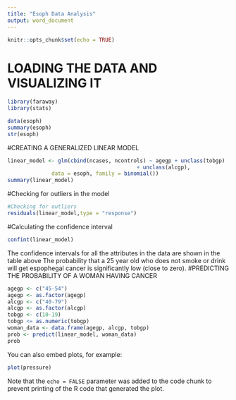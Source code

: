 ```yaml
---
title: "Esoph Data Analysis"
output: word_document
---
```


```r
knitr::opts_chunk$set(echo = TRUE)
```
# LOADING THE DATA AND VISUALIZING IT

```r
library(faraway)
library(stats)
```
```r
data(esoph)
summary(esoph)
str(esoph)
```
#CREATING A GENERALIZED LINEAR MODEL
```r
linear_model <- glm(cbind(ncases, ncontrols) ~ agegp + unclass(tobgp)
                                         + unclass(alcgp),
              data = esoph, family = binomial())
summary(linear_model)
```
#Checking for outliers in the model
```r
#Checking for outliers
residuals(linear_model,type = "response") 
```
#Calculating the confidence interval
```r
confint(linear_model)
```
The confidence intervals for all the attributes in the data are shown in the table above
The probability that a 25 year old who does not smoke or drink will get espophegal cancer is significantly low (close to zero).
#PREDICTING THE PROBABILITY OF A WOMAN HAVING CANCER
```r
agegp <- c("45-54")
agegp <- as.factor(agegp)
alcgp <- c("40-79")
alcgp <- as.factor(alcgp)
tobgp <- c(10-19)
tobgp <= as.numeric(tobgp)
woman_data <- data.frame(agegp, alcgp, tobgp)
prob <- predict(linear_model, woman_data)
prob
```

You can also embed plots, for example:

```r
plot(pressure)
```

Note that the `echo = FALSE` parameter was added to the code chunk to prevent printing of the R code that generated the plot.
